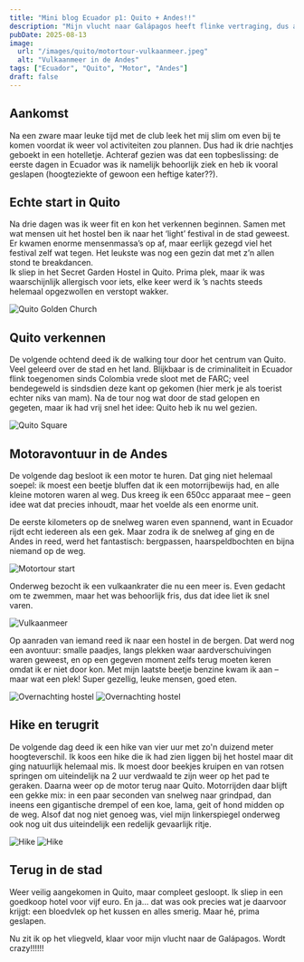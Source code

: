 ```yaml
---
title: "Mini blog Ecuador p1: Quito + Andes!!"
description: "Mijn vlucht naar Galápagos heeft flinke vertraging, dus alle tijd om weer een blog te schrijven en de site up to daten :)"
pubDate: 2025-08-13
image:
  url: "/images/quito/motortour-vulkaanmeer.jpeg"
  alt: "Vulkaanmeer in de Andes"
tags: ["Ecuador", "Quito", "Motor", "Andes"]
draft: false
---
```



## Aankomst
Na een zware maar leuke tijd met de club leek het mij slim om even bij te komen voordat ik weer vol activiteiten zou plannen. Dus had ik drie nachtjes geboekt in een hotelletje. Achteraf gezien was dat een topbeslissing: de eerste dagen in Ecuador was ik namelijk behoorlijk ziek en heb ik vooral geslapen (hoogteziekte of gewoon een heftige kater??).

## Echte start in Quito
Na drie dagen was ik weer fit en kon het verkennen beginnen. Samen met wat mensen uit het hostel ben ik naar het ‘light’ festival in de stad geweest. Er kwamen enorme mensenmassa’s op af, maar eerlijk gezegd viel het festival zelf wat tegen. Het leukste was nog een gezin dat met z’n allen stond te breakdancen.  
Ik sliep in het Secret Garden Hostel in Quito. Prima plek, maar ik was waarschijnlijk allergisch voor iets, elke keer werd ik ’s nachts steeds helemaal opgezwollen en verstopt wakker.

![Quito Golden Church](/images/quito/quito-goldenchurch.jpeg)

## Quito verkennen
De volgende ochtend deed ik de walking tour door het centrum van Quito. Veel geleerd over de stad en het land. Blijkbaar is de criminaliteit in Ecuador flink toegenomen sinds Colombia vrede sloot met de FARC; veel bendegeweld is sindsdien deze kant op gekomen (hier merk je als toerist echter niks van mam).
Na de tour nog wat door de stad gelopen en gegeten, maar ik had vrij snel het idee: Quito heb ik nu wel gezien.

![Quito Square](/images/quito/quito-square.jpeg)

## Motoravontuur in de Andes
De volgende dag besloot ik een motor te huren. Dat ging niet helemaal soepel: ik moest een beetje bluffen dat ik een motorrijbewijs had, en alle kleine motoren waren al weg. Dus kreeg ik een 650cc apparaat mee – geen idee wat dat precies inhoudt, maar het voelde als een enorme unit.

De eerste kilometers op de snelweg waren even spannend, want in Ecuador rijdt echt iedereen als een gek. Maar zodra ik de snelweg af ging en de Andes in reed, werd het fantastisch: bergpassen, haarspeldbochten en bijna niemand op de weg.

![Motortour start](/images/quito/motortour-start.jpeg)

Onderweg bezocht ik een vulkaankrater die nu een meer is. Even gedacht om te zwemmen, maar het was behoorlijk fris, dus dat idee liet ik snel varen.

![Vulkaanmeer](/images/quito/motortour-vulkaanmeer.jpeg)

Op aanraden van iemand reed ik naar een hostel in de bergen. Dat werd nog een avontuur: smalle paadjes, langs plekken waar aardverschuivingen waren geweest, en op een gegeven moment zelfs terug moeten keren omdat ik er niet door kon. Met mijn laatste beetje benzine kwam ik aan – maar wat een plek! Super gezellig, leuke mensen, goed eten.

![Overnachting hostel](/images/quito/motortour-overnachting.jpeg)
![Overnachting hostel](/images/quito/motortour-overnachting2.jpeg)

## Hike en terugrit
De volgende dag deed ik een hike van vier uur met zo'n duizend meter hoogteverschil. Ik koos een hike die ik had zien liggen bij het hostel maar dit ging natuurlijk helemaal mis. Ik moest door beekjes kruipen en van rotsen springen om uiteindelijk na 2 uur verdwaald te zijn weer op het pad te geraken. Daarna weer op de motor terug naar Quito. Motorrijden daar blijft een gekke mix: in een paar seconden van snelweg naar grindpad, dan ineens een gigantische drempel of een koe, lama, geit of hond midden op de weg. Alsof dat nog niet genoeg was, viel mijn linkerspiegel onderweg ook nog uit dus uiteindelijk een redelijk gevaarlijk ritje.

![Hike](/images/quito/motortour-hike.jpeg)
![Hike](/images/quito/motortour-hike2.jpeg)

## Terug in de stad
Weer veilig aangekomen in Quito, maar compleet gesloopt. Ik sliep in een goedkoop hotel voor vijf euro. En ja… dat was ook precies wat je daarvoor krijgt: een bloedvlek op het kussen en alles smerig. Maar hé, prima geslapen.

Nu zit ik op het vliegveld, klaar voor mijn vlucht naar de Galápagos. Wordt crazy!!!!!!